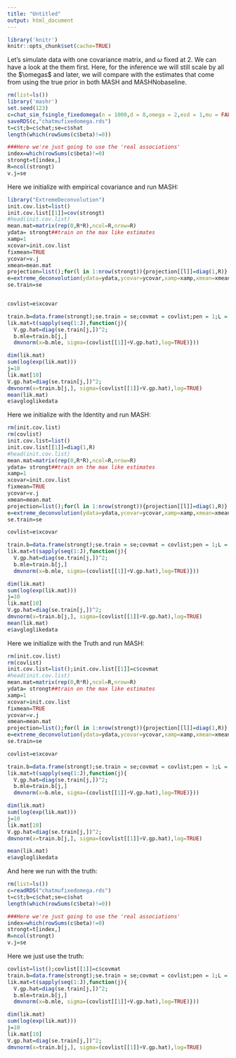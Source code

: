 ```yaml
---
title: "Untitled"
output: html_document
---
```





```r
library('knitr')
knitr::opts_chunk$set(cache=TRUE)
```


Let's simulate data with one covariance matrix, and $\omega$ fixed at 2.
We can have a look at the them first. Here, for the inference we will still scale by all the $\omegas$ and later, we will compare with the estimates that come from using the true prior in both MASH and MASHNobaseline.

```r
rm(list=ls())
library('mashr')
set.seed(123)
c=chat_sim_fsingle_fixedomega(n = 1000,d = 8,omega = 2,esd = 1,mu = FALSE)
saveRDS(c,"chatmufixedomega.rds")
t=c$t;b=c$chat;se=c$shat
length(which(rowSums(c$beta)!=0))

###Here we're just going to use the 'real associations'
index=which(rowSums(c$beta)!=0)
strongt=t[index,]
R=ncol(strongt)
v.j=se
```

Here we initialize with empirical covariance and run MASH:

```r
library("ExtremeDeconvolution")
init.cov.list=list()
init.cov.list[[1]]=cov(strongt)
#head(init.cov.list)
mean.mat=matrix(rep(0,R*R),ncol=R,nrow=R)  
ydata= strongt##train on the max like estimates
xamp=1
xcovar=init.cov.list
fixmean=TRUE     
ycovar=v.j     
xmean=mean.mat   
projection=list();for(l in 1:nrow(strongt)){projection[[l]]=diag(1,R)}
e=extreme_deconvolution(ydata=ydata,ycovar=ycovar,xamp=xamp,xmean=xmean,xcovar=init.cov.list,fixmean=T,projection=projection)
se.train=se


covlist=e$xcovar

train.b=data.frame(strongt);se.train = se;covmat = covlist;pen = 1;L = diag(1,R);J=nrow(train.b)
lik.mat=t(sapply(seq(1:J),function(j){
  V.gp.hat=diag(se.train[j,])^2;
  b.mle=train.b[j,]
  dmvnorm(x=b.mle, sigma=(covlist[[1]]+V.gp.hat),log=TRUE)}))

dim(lik.mat)
sum(log(exp(lik.mat)))
j=10
lik.mat[10]
V.gp.hat=diag(se.train[j,])^2;
dmvnorm(x=train.b[j,], sigma=(covlist[[1]]+V.gp.hat),log=TRUE)
mean(lik.mat)
e$avgloglikedata
```



Here we initialize with the Identity and run MASH:

```r
rm(init.cov.list)
rm(covlist)
init.cov.list=list()
init.cov.list[[1]]=diag(1,R)
#head(init.cov.list)
mean.mat=matrix(rep(0,R*R),ncol=R,nrow=R)  
ydata= strongt##train on the max like estimates
xamp=1
xcovar=init.cov.list
fixmean=TRUE     
ycovar=v.j     
xmean=mean.mat   
projection=list();for(l in 1:nrow(strongt)){projection[[l]]=diag(1,R)}
e=extreme_deconvolution(ydata=ydata,ycovar=ycovar,xamp=xamp,xmean=xmean,xcovar=init.cov.list,fixmean=T,projection=projection)
se.train=se

covlist=e$xcovar

train.b=data.frame(strongt);se.train = se;covmat = covlist;pen = 1;L = diag(1,R);J=nrow(train.b)
lik.mat=t(sapply(seq(1:J),function(j){
  V.gp.hat=diag(se.train[j,])^2;
  b.mle=train.b[j,]
  dmvnorm(x=b.mle, sigma=(covlist[[1]]+V.gp.hat),log=TRUE)}))

dim(lik.mat)
sum(log(exp(lik.mat)))
j=10
lik.mat[10]
V.gp.hat=diag(se.train[j,])^2;
dmvnorm(x=train.b[j,], sigma=(covlist[[1]]+V.gp.hat),log=TRUE)
mean(lik.mat)
e$avgloglikedata

```

Here we initialize with the Truth and run MASH:

```r
rm(init.cov.list)
rm(covlist)
init.cov.list=list();init.cov.list[[1]]=c$covmat
#head(init.cov.list)
mean.mat=matrix(rep(0,R*R),ncol=R,nrow=R)  
ydata= strongt##train on the max like estimates
xamp=1
xcovar=init.cov.list
fixmean=TRUE     
ycovar=v.j     
xmean=mean.mat   
projection=list();for(l in 1:nrow(strongt)){projection[[l]]=diag(1,R)}
e=extreme_deconvolution(ydata=ydata,ycovar=ycovar,xamp=xamp,xmean=xmean,xcovar=init.cov.list,fixmean=T,projection=projection)
se.train=se

covlist=e$xcovar

train.b=data.frame(strongt);se.train = se;covmat = covlist;pen = 1;L = diag(1,R);J=nrow(train.b)
lik.mat=t(sapply(seq(1:J),function(j){
  V.gp.hat=diag(se.train[j,])^2;
  b.mle=train.b[j,]
  dmvnorm(x=b.mle, sigma=(covlist[[1]]+V.gp.hat),log=TRUE)}))

dim(lik.mat)
sum(log(exp(lik.mat)))
j=10
lik.mat[10]
V.gp.hat=diag(se.train[j,])^2;
dmvnorm(x=train.b[j,], sigma=(covlist[[1]]+V.gp.hat),log=TRUE)

mean(lik.mat)
e$avgloglikedata
```

And here we run with the truth:
```r
rm(list=ls())
c=readRDS("chatmufixedomega.rds")
t=c$t;b=c$chat;se=c$shat
length(which(rowSums(c$beta)!=0))

###Here we're just going to use the 'real associations'
index=which(rowSums(c$beta)!=0)
strongt=t[index,]
R=ncol(strongt)
v.j=se
```

Here we just use the truth:

```r
covlist=list();covlist[[1]]=c$covmat
train.b=data.frame(strongt);se.train = se;covmat = covlist;pen = 1;L = diag(1,R);J=nrow(train.b)
lik.mat=t(sapply(seq(1:J),function(j){
  V.gp.hat=diag(se.train[j,])^2;
  b.mle=train.b[j,]
  dmvnorm(x=b.mle, sigma=(covlist[[1]]+V.gp.hat),log=TRUE)}))

dim(lik.mat)
sum(log(exp(lik.mat)))
j=10
lik.mat[10]
V.gp.hat=diag(se.train[j,])^2;
dmvnorm(x=train.b[j,], sigma=(covlist[[1]]+V.gp.hat),log=TRUE)
```

